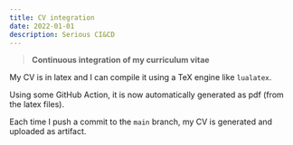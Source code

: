 ```yaml
---
title: CV integration
date: 2022-01-01
description: Serious CI&CD
---
```


> **Continuous integration of my curriculum vitae**

My CV is in latex and I can compile it using a TeX engine like `lualatex`.

Using some GitHub Action, it is now automatically generated as pdf (from the latex files).

Each time I push a commit to the `main` branch, my CV is generated and uploaded as artifact.
